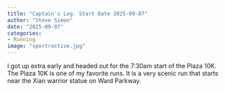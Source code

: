 ```yaml
---
title: "Captain's Log. Start Date 2025-09-07"
author: "Steve Simon"
date: "2025-09-07"
categories: 
- Running
image: "sportractive.jpg"
---
```


I got up extra early and headed out for the 7:30am start of the Plaza 10K. The Plaza 10K is one of my favorite runs. It is a very scenic run that starts near the Xian warrior statue on Ward Parkway.

